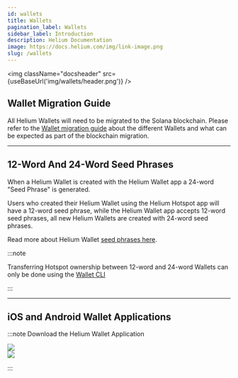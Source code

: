 ```yaml
---
id: wallets
title: Wallets
pagination_label: Wallets
sidebar_label: Introduction
description: Helium Documentation
image: https://docs.helium.com/img/link-image.png
slug: /wallets
---
```



<img className="docsheader" src={useBaseUrl('img/wallets/header.png')} />

## Wallet Migration Guide

All Helium Wallets will need to be migrated to the Solana blockchain. Please refer to the
[Wallet migration guide](/solana/migration/wallet-user) about the different Wallets and what can be
expected as part of the blockchain migration.

---

## 12-Word And 24-Word Seed Phrases

When a Helium Wallet is created with the Helium Wallet app a 24-word "Seed Phrase" is generated.

Users who created their Helium Wallet using the Helium Hotspot app will have a 12-word seed phrase,
while the Helium Wallet app accepts 12-word seed phrases, all new Helium Wallets are created with
24-word seed phrases.

Read more about Helium Wallet [seed phrases here](/wallet-seed-phrase).

:::note

Transferring Hotspot ownership between 12-word and 24-word Wallets can only be done using the
[Wallet CLI](/cli-wallet)

:::

---

## iOS and Android Wallet Applications

:::note Download the Helium Wallet Application

<div class="container">
  <div class="row">
    <div class="col col--6">
      <a href="https://apps.apple.com/us/app/helium-hnt-wallet/id1609525848">
        <img
          className="app-store-badge img-center"
          src={useBaseUrl('img/app-store-badges/apple-app-store-badge-en.svg')}
        />
      </a>
    </div>
    <div class="col col--6">
      <a href="https://play.google.com/store/apps/details?id=com.helium.wallet.app">
        <img
          className="app-store-badge img-center"
          src={useBaseUrl('img/app-store-badges/google-play-store-badge-en.svg')}
        />
      </a>
    </div>
  </div>
</div>

:::
